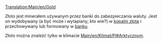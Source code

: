 [[Translation:Main/en/Gold]]{{en/-}}
{{pl/Ładunek|name=Złoto
|image=Gold.png
|produced=[[Main/pl/Kopalnia złota|Kopalnia złota]]
|accepted=[[Main/pl/Bank|Bank]]
}}

Złoto jest minerałem używanym przez banki do zabezpieczania waluty. Jest on wydobywany (a być może i wytapiany, kto wie?) w [[Main/pl/Kopalnia złota|kopalni złota]] i przechowywany lub formowany w [[Main/pl/Bank|banku]].

Złoto można znaleźć tylko w klimacie [[Main/en/Klimat/Pl#Arktyczny]]m. 

{{pl/Navbox Ładunek}}